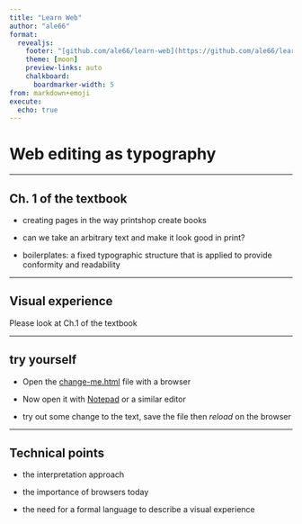 ```yaml
---
title: "Learn Web"
author: "ale66"
format: 
  revealjs:
    footer: "[github.com/ale66/learn-web](https://github.com/ale66/learn-web)&nbsp;&nbsp;&nbsp;"
    theme: [moon]
    preview-links: auto
    chalkboard: 
      boardmarker-width: 5
from: markdown+emoji
execute:
  echo: true
---
```



# Web editing as typography

---

## Ch. 1 of the textbook

- creating pages in the way printshop create books

- can we take an arbitrary text and make it look good in print?
  
- boilerplates: a fixed typographic structure that is applied to provide conformity and readability

---

## Visual experience

Please look at Ch.1 of the textbook

---

## try yourself

- Open the [change-me.html](./change-me.html) file with a browser

- Now open it with [Notepad]() or a similar editor

- try out some change to the text, save the file then *reload* on the browser

---

## Technical points

- the interpretation approach

- the importance of browsers today

- the need for a formal language to describe a visual experience